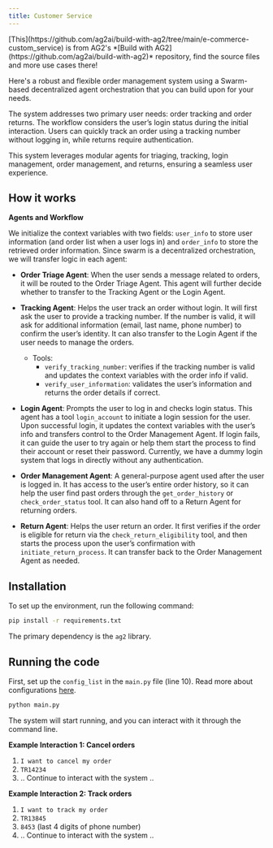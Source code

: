 ```yaml
---
title: Customer Service
---
```


<Tip>
[This](https://github.com/ag2ai/build-with-ag2/tree/main/e-commerce-custom_service) is from AG2's *[Build with AG2](https://github.com/ag2ai/build-with-ag2)* repository, find the source files and more use cases there!
</Tip>

Here's a robust and flexible order management system using a Swarm-based decentralized agent orchestration that you can build upon for your needs.

The system addresses two primary user needs: order tracking and order returns. The workflow considers the user’s login status during the initial interaction. Users can quickly track an order using a tracking number without logging in, while returns require authentication.

This system leverages modular agents for triaging, tracking, login management, order management, and returns, ensuring a seamless user experience.

## How it works

**Agents and Workflow**

We initialize the context variables with two fields: `user_info` to store user information (and order list when a user logs in) and `order_info` to store the retrieved order information. Since swarm is a decentralized orchestration, we will transfer logic in each agent:

- **Order Triage Agent**:
  When the user sends a message related to orders, it will be routed to the Order Triage Agent. This agent will further decide whether to transfer to the Tracking Agent or the Login Agent.

- **Tracking Agent**:
  Helps the user track an order without login. It will first ask the user to provide a tracking number. If the number is valid, it will ask for additional information (email, last name, phone number) to confirm the user’s identity. It can also transfer to the Login Agent if the user needs to manage the orders.
  - Tools:
    - `verify_tracking_number`: verifies if the tracking number is valid and updates the context variables with the order info if valid.
    - `verify_user_information`: validates the user’s information and returns the order details if correct.

- **Login Agent**:
  Prompts the user to log in and checks login status. This agent has a tool `login_account` to initiate a login session for the user. Upon successful login, it updates the context variables with the user’s info and transfers control to the Order Management Agent. If login fails, it can guide the user to try again or help them start the process to find their account or reset their password. Currently, we have a dummy login system that logs in directly without any authentication.

- **Order Management Agent**:
  A general-purpose agent used after the user is logged in. It has access to the user’s entire order history, so it can help the user find past orders through the `get_order_history` or `check_order_status` tool. It can also hand off to a Return Agent for returning orders.

- **Return Agent**:
  Helps the user return an order. It first verifies if the order is eligible for return via the `check_return_eligibility` tool, and then starts the process upon the user’s confirmation with `initiate_return_process`. It can transfer back to the Order Management Agent as needed.


## Installation

To set up the environment, run the following command:
```bash
pip install -r requirements.txt
```
The primary dependency is the `ag2` library.

## Running the code

First, set up the `config_list` in the `main.py` file (line 10). Read more about configurations [here](/docs/user-guide/advanced-concepts/llm-configuration-deep-dive).

```python
python main.py
```

The system will start running, and you can interact with it through the command line.

**Example Interaction 1: Cancel orders**
1. `I want to cancel my order`
2. `TR14234`
3. .. Continue to interact with the system ..

**Example Interaction 2: Track orders**
1. `I want to track my order`
2. `TR13845`
3. `8453`    (last 4 digits of phone number)
4. .. Continue to interact with the system ..
